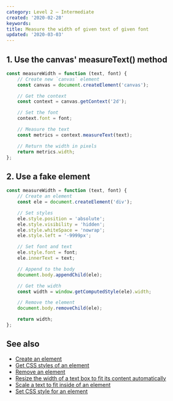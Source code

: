 ```yaml
---
category: Level 2 — Intermediate
created: '2020-02-28'
keywords:
title: Measure the width of given text of given font
updated: '2020-03-03'
---
```


## 1. Use the canvas' measureText() method

```js
const measureWidth = function (text, font) {
    // Create new `canvas` element
    const canvas = document.createElement('canvas');

    // Get the context
    const context = canvas.getContext('2d');

    // Set the font
    context.font = font;

    // Measure the text
    const metrics = context.measureText(text);

    // Return the width in pixels
    return metrics.width;
};
```

## 2. Use a fake element

```js
const measureWidth = function (text, font) {
    // Create an element
    const ele = document.createElement('div');

    // Set styles
    ele.style.position = 'absolute';
    ele.style.visibility = 'hidden';
    ele.style.whiteSpace = 'nowrap';
    ele.style.left = '-9999px';

    // Set font and text
    ele.style.font = font;
    ele.innerText = text;

    // Append to the body
    document.body.appendChild(ele);

    // Get the width
    const width = window.getComputedStyle(ele).width;

    // Remove the element
    document.body.removeChild(ele);

    return width;
};
```

## See also

-   [Create an element](https://phuoc.ng/collection/html-dom/create-an-element)
-   [Get CSS styles of an element](https://phuoc.ng/collection/html-dom/get-css-styles-of-an-element)
-   [Remove an element](https://phuoc.ng/collection/html-dom/remove-an-element)
-   [Resize the width of a text box to fit its content automatically](https://phuoc.ng/collection/html-dom/resize-the-width-of-a-text-box-to-fit-its-content-automatically)
-   [Scale a text to fit inside of an element](https://phuoc.ng/collection/html-dom/scale-a-text-to-fit-inside-of-an-element)
-   [Set CSS style for an element](https://phuoc.ng/collection/html-dom/set-css-style-for-an-element)
